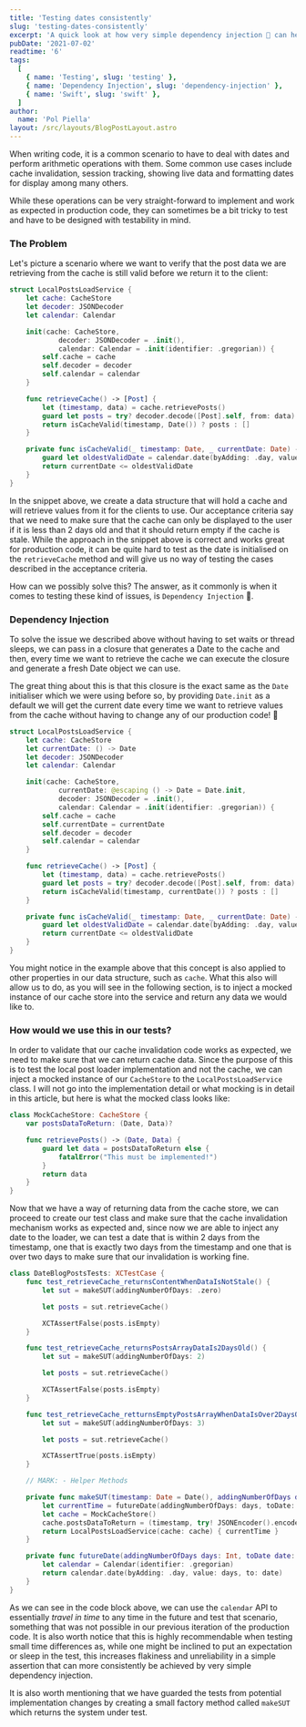 ```yaml
---
title: 'Testing dates consistently'
slug: 'testing-dates-consistently'
excerpt: 'A quick look at how very simple dependency injection 💉 can help testing date differences using cache invalidation as an example.'
pubDate: '2021-07-02'
readtime: '6'
tags:
  [
    { name: 'Testing', slug: 'testing' },
    { name: 'Dependency Injection', slug: 'dependency-injection' },
    { name: 'Swift', slug: 'swift' },
  ]
author:
  name: 'Pol Piella'
layout: /src/layouts/BlogPostLayout.astro
---
```


When writing code, it is a common scenario to have to deal with dates and perform arithmetic operations with them. Some common use cases include cache invalidation, session tracking, showing live data and formatting dates for display among many others.

While these operations can be very straight-forward to implement and work as expected in production code, they can sometimes be a bit tricky to test and have to be designed with testability in mind.

### The Problem

Let's picture a scenario where we want to verify that the post data we are retrieving from the cache is still valid before we return it to the client:

```swift:LocalPostsLoadService.swift
struct LocalPostsLoadService {
    let cache: CacheStore
    let decoder: JSONDecoder
    let calendar: Calendar

    init(cache: CacheStore,
            decoder: JSONDecoder = .init(),
            calendar: Calendar = .init(identifier: .gregorian)) {
        self.cache = cache
        self.decoder = decoder
        self.calendar = calendar
    }

    func retrieveCache() -> [Post] {
        let (timestamp, data) = cache.retrievePosts()
        guard let posts = try? decoder.decode([Post].self, from: data) else { return [] }
        return isCacheValid(timestamp, Date()) ? posts : []
    }

    private func isCacheValid(_ timestamp: Date, _ currentDate: Date) -> Bool {
        guard let oldestValidDate = calendar.date(byAdding: .day, value: 2, to: timestamp) else { return false }
        return currentDate <= oldestValidDate
    }
}
```

In the snippet above, we create a data structure that will hold a cache and will retrieve values from it for the clients to use. Our acceptance criteria say that we need to make sure that the cache can only be displayed to the user if it is less than 2 days old and that it should return empty if the cache is stale. While the approach in the snippet above is correct and works great for production code, it can be quite hard to test as the date is initialised on the `retrieveCache` method and will give us no way of testing the cases described in the acceptance criteria.

How can we possibly solve this? The answer, as it commonly is when it comes to testing these kind of issues, is `Dependency Injection` 💉.

### Dependency Injection

To solve the issue we described above without having to set waits or thread sleeps, we can pass in a closure that generates a Date to the cache and then, every time we want to retrieve the cache we can execute the closure and generate a fresh Date object we can use.

The great thing about this is that this closure is the exact same as the `Date` initialiser which we were using before so, by providing `Date.init` as a default we will get the current date every time we want to retrieve values from the cache without having to change any of our production code! 🎉

```swift:LocalPostsLoadService.swift
struct LocalPostsLoadService {
    let cache: CacheStore
    let currentDate: () -> Date
    let decoder: JSONDecoder
    let calendar: Calendar

    init(cache: CacheStore,
            currentDate: @escaping () -> Date = Date.init,
            decoder: JSONDecoder = .init(),
            calendar: Calendar = .init(identifier: .gregorian)) {
        self.cache = cache
        self.currentDate = currentDate
        self.decoder = decoder
        self.calendar = calendar
    }

    func retrieveCache() -> [Post] {
        let (timestamp, data) = cache.retrievePosts()
        guard let posts = try? decoder.decode([Post].self, from: data) else { return [] }
        return isCacheValid(timestamp, currentDate()) ? posts : []
    }

    private func isCacheValid(_ timestamp: Date, _ currentDate: Date) -> Bool {
        guard let oldestValidDate = calendar.date(byAdding: .day, value: 2, to: timestamp) else { return false }
        return currentDate <= oldestValidDate
    }
}
```

You might notice in the example above that this concept is also applied to other properties in our data structure, such as `cache`. What this also will allow us to do, as you will see in the following section, is to inject a mocked instance of our cache store into the service and return any data we would like to.

### How would we use this in our tests?

In order to validate that our cache invalidation code works as expected, we need to make sure that we can return cache data. Since the purpose of this is to test the local post loader implementation and not the cache, we can inject a mocked instance of our `CacheStore` to the `LocalPostsLoadService` class. I will not go into the implementation detail or what mocking is in detail in this article, but here is what the mocked class looks like:

```swift:MockCacheStore.swift
class MockCacheStore: CacheStore {
    var postsDataToReturn: (Date, Data)?

    func retrievePosts() -> (Date, Data) {
        guard let data = postsDataToReturn else {
            fatalError("This must be implemented!")
        }
        return data
    }
}
```

Now that we have a way of returning data from the cache store, we can proceed to create our test class and make sure that the cache invalidation mechanism works as expected and, since now we are able to inject any date to the loader, we can test a date that is within 2 days from the timestamp, one that is exactly two days from the timestamp and one that is over two days to make sure that our invalidation is working fine.

```swift:DateBlogPostsTests.swift
class DateBlogPostsTests: XCTestCase {
    func test_retrieveCache_returnsContentWhenDataIsNotStale() {
        let sut = makeSUT(addingNumberOfDays: .zero)

        let posts = sut.retrieveCache()

        XCTAssertFalse(posts.isEmpty)
    }

    func test_retrieveCache_returnsPostsArrayDataIs2DaysOld() {
        let sut = makeSUT(addingNumberOfDays: 2)

        let posts = sut.retrieveCache()

        XCTAssertFalse(posts.isEmpty)
    }

    func test_retrieveCache_retturnsEmptyPostsArrayWhenDataIsOver2DaysOld() {
        let sut = makeSUT(addingNumberOfDays: 3)

        let posts = sut.retrieveCache()

        XCTAssertTrue(posts.isEmpty)
    }

    // MARK: - Helper Methods

    private func makeSUT(timestamp: Date = Date(), addingNumberOfDays days: Int, posts: [Post] = [Post()]) -> LocalPostsLoadService {
        let currentTime = futureDate(addingNumberOfDays: days, toDate: timestamp)!
        let cache = MockCacheStore()
        cache.postsDataToReturn = (timestamp, try! JSONEncoder().encode(posts))
        return LocalPostsLoadService(cache: cache) { currentTime }
    }

    private func futureDate(addingNumberOfDays days: Int, toDate date: Date) -> Date? {
        let calendar = Calendar(identifier: .gregorian)
        return calendar.date(byAdding: .day, value: days, to: date)
    }
}
```

As we can see in the code block above, we can use the `calendar` API to essentially _travel in time_ to any time in the future and test that scenario, something that was not possible in our previous iteration of the production code. It is also worth notice that this is highly recommendable when testing small time differences as, while one might be inclined to put an expectation or sleep in the test, this increases flakiness and unreliability in a simple assertion that can more consistently be achieved by very simple dependency injection.

It is also worth mentioning that we have guarded the tests from potential implementation changes by creating a small factory method called `makeSUT` which returns the system under test.
